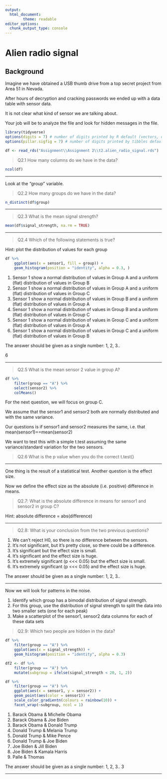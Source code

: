 ```yaml
---
output:
  html_document:
        theme: readable
editor_options: 
  chunk_output_type: console
---
```


# Alien radio signal

## Background

Imagine we have obtained a USB thumb drive from a top secret project from Area 51 in Nevada.

After hours of decryption and cracking passwords we ended up with a data table with sensor data.

It is not clear what kind of sensor we are talking about.

Your job will be to analyze the file and look for hidden messages in the file.

```r

library(tidyverse)
options(digits = 7) # number of digits printed by R default (vectors, data.frames, lists)
options(pillar.sigfig = 7) # number of digits printed by tibbles default.

df <- read_rds("Assignment\\Assignment 2\\t2.alien_radio_signal.rds")
```

>Q2.1 How many columns do we have in the data?

```r
ncol(df)
```
---

Look at the "group" variable.

>Q2.2 How many groups do we have in the data?
```r
n_distinct(df$group)
```

---

>Q2.3 What is the mean signal strength?
```r
mean(df$signal_strength, na.rm = TRUE)
```

---

>Q2.4 Which of the following statements is true?

Hint: plot the distribution of values for each group
```r
df %>%
    ggplot(aes(x = sensor1, fill = group)) +
    geom_histogram(position = "identity", alpha = 0.3, )
```

1. Sensor 1 show a normal distribution of values in Group A and a uniform (flat) distribution of values in Group B
2. Sensor 1 show a normal distribution of values in Group A and a uniform (flat) distribution of values in Group C
3. Sensor 1 show a normal distribution of values in Group B and a uniform (flat) distribution of values in Group A
4. Sensor 1 show a normal distribution of values in Group B and a uniform (flat) distribution of values in Group C
5. Sensor 1 show a normal distribution of values in Group C and a uniform (flat) distribution of values in Group A
6. Sensor 1 show a normal distribution of values in Group C and a uniform (flat) distribution of values in Group B

The answer should be given as a single number: 1, 2, 3..

6

---

>Q2.5 What is the mean sensor 2 value in group A?

```r
df %>%
    filter(group == "A") %>%
    select(sensor2) %>%
    colMeans()
```

For the next question, we will focus on group C.

We assume that the sensor1 and sensor2 both are normally distributed and with the same variance.

Our questions is if sensor1 and sensor2 measures the same, i.e. that mean(sensor1)==mean(sensor2)

We want to test this with a simple t.test assuming the same variance/standard variation for the two sensors. 

>Q2.6 What is the p value when you do the correct t.test()


---

One thing is the result of a statistical test. Another question is the effect size.

Now we define the effect size as the absolute (i.e. positive) difference in means.

>Q2.7: What is the absolute difference in means for sensor1 and sensor2 in group C?

Hint: absolute difference = abs(difference)


---

>Q2.8: What is your conclusion from the two previous questions?

1. We can't reject H0, so there is no difference between the sensors.
2. It's not significant, but it's pretty close, so there could be a difference.
3. It's significant but the effect size is small.
4. It's significant and the effect size is huge.
5. It's extremely significant (p <<< 0.05) but the effect size is small.
6. It's extremely significant (p <<< 0.05) and the effect size is huge.

The answer should be given as a single number: 1, 2, 3..


---

Now we will look for patterns in the noise. 

1. Identify which group has a bimodal distribution of signal strength.
2. For this group, use the distribution of signal strength to split the data into two smaller sets (one for each peak)
3. Make a scatterplot of the sensor1, sensor2 data columns for each of these data sets

>Q2.9: Which two people are hidden in the data?



```r
df %>%
    filter(group == "A") %>%
    ggplot(aes(x = signal_strength)) +
    geom_histogram(position = "identity", alpha = 0.3)

df2 <- df %>%
    filter(group == "A") %>%
    mutate(subgroup = ifelse(signal_strength < 20, 1, 2))
```


```r
df %>%
    filter(group == "A") %>%
    ggplot(aes(x = sensor1, y = sensor2)) +
    geom_point(aes(color = sensor1)) +
    scale_color_gradientn(colours = rainbow(10)) +
    facet_wrap(~subgroup, ncol = 1)
```


1. Barack Obama & Michelle Obama
2. Barack Obama & Joe Biden
3. Barack Obama & Donald Trump
4. Donald Trump & Melania Trump
5. Donald Trump & Mike Pence
6. Donald Trump & Joe Biden
7. Joe Biden & Jill Biden
8. Joe Biden & Kamala Harris
9. Palle & Thomas

The answer should be given as a single number: 1, 2, 3..
3

---
